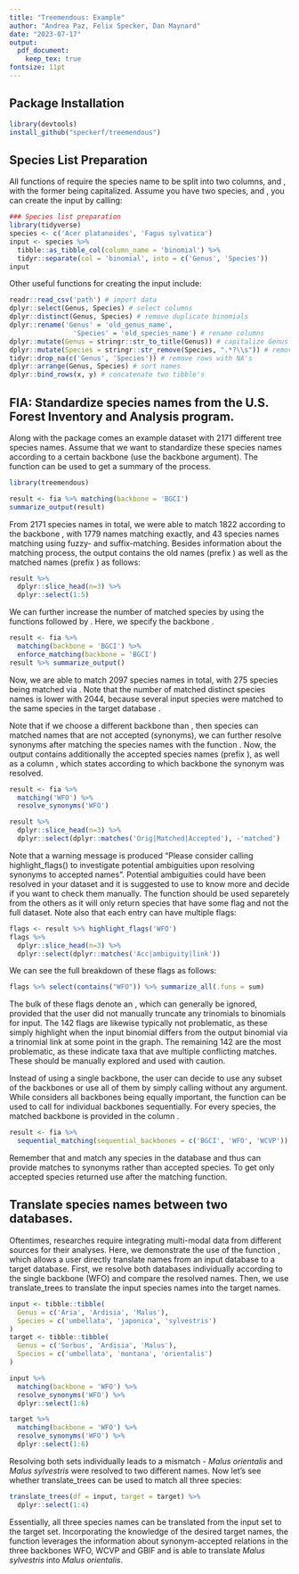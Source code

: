 ```yaml
---
title: "Treemendous: Example"
author: "Andrea Paz, Felix Specker, Dan Maynard"
date: "2023-07-17"
output:
  pdf_document: 
    keep_tex: true
fontsize: 11pt
---
```



## Package Installation

```r
library(devtools)
install_github("speckerf/treemendous")
```

## Species List Preparation

All functions of \textit{Treemendous} require the species name to be split into two columns, \verb|Genus| and \verb|Species|, with the former being capitalized. Assume you have two species, \textit{Acer platanoides} and \textit{Fagus sylvatica}, you can create the input \verb|tibble| by calling: 


```r
### Species list preparation
library(tidyverse)
species <- c('Acer platanoides', 'Fagus sylvatica')
input <- species %>%
  tibble::as_tibble_col(column_name = 'binomial') %>%
  tidyr::separate(col = 'binomial', into = c('Genus', 'Species'))
input
```

Other useful functions for creating the input \verb|tibble| include:

```r
readr::read_csv('path') # import data
dplyr::select(Genus, Species) # select columns
dplyr::distinct(Genus, Species) # remove duplicate binomials
dplyr::rename('Genus' = 'old_genus_name',
                'Species' = 'old_species_name') # rename columns
dplyr::mutate(Genus = stringr::str_to_title(Genus)) # capitalize Genus
dplyr::mutate(Species = stringr::str_remove(Species, ".*?\\s")) # remove everything before first space
tidyr::drop_na(c('Genus', 'Species')) # remove rows with NA's
dplyr::arrange(Genus, Species) # sort names
dplyr::bind_rows(x, y) # concatenate two tibble's

```

## FIA: Standardize species names from the U.S. Forest Inventory and Analysis program. 

Along with the package comes an example dataset \verb|fia| with $2171$ different tree species names. Assume that we want to standardize these species names according to a certain backbone (use the backbone argument). The function \verb|summarize_output()| can be used to get a summary of the process. 

```r
library(treemendous)
```

```r
result <- fia %>% matching(backbone = 'BGCI')
summarize_output(result)
```

\noindent From $2171$ species names in total, we were able to match $1822$ according to the backbone \verb|BGCI|, with $1779$ names matching exactly, and $43$ species names matching using fuzzy- and suffix-matching. Besides information about the matching process, the output contains the old names (prefix \verb|Orig.|) as well as the matched names (prefix \verb|Matched.|) as follows:

```r
result %>% 
  dplyr::slice_head(n=3) %>%
  dplyr::select(1:5)
```

\noindent We can further increase the number of matched species by using the functions \verb|matching()| followed by \verb|enforce_matching()|. Here, we specify the backbone \verb|BGCI|. 

```r
result <- fia %>% 
  matching(backbone = 'BGCI') %>% 
  enforce_matching(backbone = 'BGCI')
result %>% summarize_output()
```

\noindent Now, we are able to match $2097$ species names in total, with $275$ species being matched via \verb|enforce_matching()|. Note that the number of matched distinct species names is lower with $2044$, because several input species were matched to the same species in the target database \verb|BGCI|. 

\noindent Note that if we choose a different backbone than \verb|BGCI|, then species can matched names that are not accepted (synonyms), we can further resolve synonyms after matching the species names with the function \verb|resolve_synonyms()|. Now, the output contains additionally the accepted species names (prefix \verb|Accepted.|), as well as a column \verb|Accepted.Backbone|, which states according to which backbone the synonym was resolved.

```r
result <- fia %>% 
  matching('WFO') %>% 
  resolve_synonyms('WFO')
```

```r
result %>% 
  dplyr::slice_head(n=3) %>% 
  dplyr::select(dplyr::matches('Orig|Matched|Accepted'), -'matched')
```
\noindent Note that a warning message is produced "Please consider calling highlight_flags() to investigate potential ambiguities upon resolving synonyms to accepted names". Potential ambiguities could have been resolved in your dataset and it is suggested to use \verb|highlight_flags()| to know more and decide if you want to check them manually. The \verb|highlight_flags()| function should be used separetely from the others as it will only return species that have some flag and not the full dataset. Note also that each entry can have multiple flags:

```r
flags <- result %>% highlight_flags('WFO')
flags %>% 
  dplyr::slice_head(n=3) %>% 
  dplyr::select(dplyr::matches('Acc|ambiguity|link'))
```
We can see the full breakdown of these flags as follows:
```r
flags %>% select(contains("WFO")) %>% summarize_all(.funs = sum)
```
The bulk of these flags denote an \textit{infraspecific_ambiguity}, which can generally be ignored, provided that the user did not manually truncate any trinomials to binomials for input. The 142 \textit{infraspecific_link} flags are likewise typically not problematic, as these simply highlight when the input binomial differs from the output binomial via a trinomial link at some point in the graph. The remaining 142 \textit{authorship_ambiguity} are the most problematic, as these indicate taxa that ave multiple conflicting matches. These should be manually explored and used with caution.

\noindent Instead of using a single backbone, the user can decide to use any subset of the backbones \verb|c('BGCI', 'WFO', 'WCVP', 'GBIF')| or use all of them by simply calling \verb|matching()| without any argument. While \verb|matching()| considers all backbones being equally important, the function \verb|sequential_matching()| can be used to call \verb|matching()| for individual backbones sequentially. For every species, the matched backbone is provided in the column \verb|Matched.Backbone|. 

```r
result <- fia %>% 
  sequential_matching(sequential_backbones = c('BGCI', 'WFO', 'WCVP'))
```
\noindent Remember that \verb|matching()| and \verb|sequential_matching()| match any species in the database and thus can provide matches to synonyms rather than accepted species. To get only accepted species returned use \verb|resolve_synonyms()| after the matching function.

## Translate species names between two databases.

Oftentimes, researches require integrating multi-modal data from
different sources for their analyses. Here, we demonstrate the use of the 
function \verb|translate_trees()|, which allows a user directly translate names from an input database to a target database. 
First, we resolve both databases individually according to the single backbone (WFO) and compare the resolved names. Then, we use translate\_trees to translate the input species names into the target names.

```r
input <- tibble::tibble(
  Genus = c('Aria', 'Ardisia', 'Malus'),
  Species = c('umbellata', 'japonica', 'sylvestris')
)
target <- tibble::tibble(
  Genus = c('Sorbus', 'Ardisia', 'Malus'),
  Species = c('umbellata', 'montana', 'orientalis')
)
```

\small
```r
input %>%
  matching(backbone = 'WFO') %>%
  resolve_synonyms('WFO') %>%
  dplyr::select(1:6)
```

```r
target %>%
  matching(backbone = 'WFO') %>%
  resolve_synonyms('WFO') %>%
  dplyr::select(1:6)
```
\normalsize
Resolving both sets individually leads to a mismatch - _Malus orientalis_ and _Malus sylvestris_ were resolved to two different names. Now let's see whether translate\_trees can be used to match all three species: 
\small
```r
translate_trees(df = input, target = target) %>% 
  dplyr::select(1:4) 
```
\normalsize
Essentially, all three species names can be translated from the input set to the target set. Incorporating the knowledge of the desired target names, the function leverages the information about synonym-accepted relations in the three backbones WFO, WCVP and GBIF and is able to translate _Malus sylvestris_ into _Malus orientalis_. 

